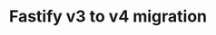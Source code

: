---
title: Fastify v3 to v4 migration
url: https://fastify.dev/docs/latest/Guides/Migration-Guide-V4/
---